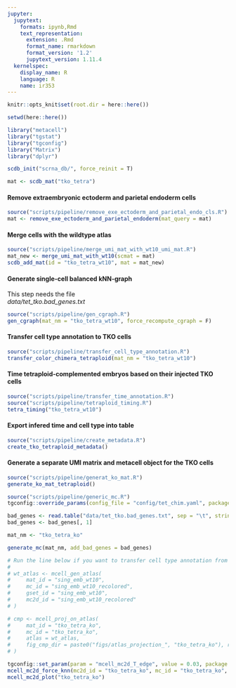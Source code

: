 ```yaml
---
jupyter:
  jupytext:
    formats: ipynb,Rmd
    text_representation:
      extension: .Rmd
      format_name: rmarkdown
      format_version: '1.2'
      jupytext_version: 1.11.4
  kernelspec:
    display_name: R
    language: R
    name: ir353
---
```


```r
knitr::opts_knit$set(root.dir = here::here())
```

```r
setwd(here::here())
```

```r
library("metacell")
library("tgstat")
library("tgconfig")
library("Matrix")
library("dplyr")
```

```r
scdb_init("scrna_db/", force_reinit = T)
```

```r
mat <- scdb_mat("tko_tetra")
```

#### Remove extraembryonic ectoderm and parietal endoderm cells

```r
source("scripts/pipeline/remove_exe_ectoderm_and_parietal_endo_cls.R")
mat <- remove_exe_ectoderm_and_parietal_endoderm(mat_query = mat)
```

#### Merge cells with the wildtype atlas

```r
source("scripts/pipeline/merge_umi_mat_with_wt10_umi_mat.R")
mat_new <- merge_umi_mat_with_wt10(scmat = mat)
scdb_add_mat(id = "tko_tetra_wt10", mat = mat_new)
```

#### Generate single-cell balanced kNN-graph
This step needs the file  
_data/tet_tko.bad_genes.txt_

```r
source("scripts/pipeline/gen_cgraph.R")
gen_cgraph(mat_nm = "tko_tetra_wt10", force_recompute_cgraph = F)
```

#### Transfer cell type annotation to TKO cells

```r
source("scripts/pipeline/transfer_cell_type_annotation.R")
transfer_color_chimera_tetraploid(mat_nm = "tko_tetra_wt10")
```

#### Time tetraploid-complemented embryos based on their injected TKO cells

```r
source("scripts/pipeline/transfer_time_annotation.R")
source("scripts/pipeline/tetraploid_timing.R")
tetra_timing("tko_tetra_wt10")
```

#### Export infered time and cell type into table

```r
source("scripts/pipeline/create_metadata.R")
create_tko_tetraploid_metadata()
```

#### Generate a separate UMI matrix and metacell object for the TKO cells

```r
source("scripts/pipeline/generat_ko_mat.R")
generate_ko_mat_tetraploid()
```

```r
source("scripts/pipeline/generic_mc.R")
tgconfig::override_params(config_file = "config/tet_chim.yaml", package = "metacell")

bad_genes <- read.table("data/tet_tko.bad_genes.txt", sep = "\t", stringsAsFactors = F)
bad_genes <- bad_genes[, 1]

mat_nm <- "tko_tetra_ko"

generate_mc(mat_nm, add_bad_genes = bad_genes)
```

```r
# Run the line below if you want to transfer cell type annotation from the WT atlas to the tko_tetra_ko metacell object
#
# wt_atlas <- mcell_gen_atlas(
#     mat_id = "sing_emb_wt10",
#     mc_id = "sing_emb_wt10_recolored",
#     gset_id = "sing_emb_wt10",
#     mc2d_id = "sing_emb_wt10_recolored"
# )

# cmp <- mcell_proj_on_atlas(
#     mat_id = "tko_tetra_ko",
#     mc_id = "tko_tetra_ko",
#     atlas = wt_atlas,
#     fig_cmp_dir = paste0("figs/atlas_projection_", "tko_tetra_ko"), recolor_mc_id = "tko_tetra_ko", ten2mars = F
# )
```

```r
tgconfig::set_param(param = "mcell_mc2d_T_edge", value = 0.03, package = "metacell")
mcell_mc2d_force_knn(mc2d_id = "tko_tetra_ko", mc_id = "tko_tetra_ko", graph_id = "tko_tetra_ko", graph_parametric = T, feats_gset = "tko_tetra_ko")
mcell_mc2d_plot("tko_tetra_ko")
```

```r

```

```r

```

